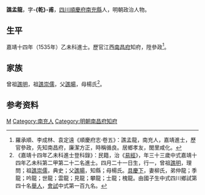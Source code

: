 {{明清人物信息框
| 姓名 = 譙孟龍
| 原名 =
| 圖片名稱= 
| 圖片大小 =
| 圖片說明 = 
| 最高職務 = 布政使司參政
| 國家 = 大明 
| 爵位 =
| 籍貫 = [[四川|四川]][[順慶府|順慶府]][[南充縣|南充縣]]
| 族裔 = 
| 字號 = 字乾甫
| 諡號 =
| 出生日期 = 四月二十一日
| 出生地點 = 
| 逝世日期 = 卒年不詳 
| 逝世地點 =
| 墓葬 =
| 配偶 = 柳氏
| 親屬 = 
| 出身 =
* 嘉靖十四年乙未科進士出身
| 經歷 =
| 著作 = 
}}
'''譙孟龍'''{{BD|1503年||？年||}}，字'''-{乾}-甫'''，[[四川|四川]][[順慶府|順慶府]][[南充縣|南充縣]]人，明朝政治人物。

==生平==
嘉靖十四年（1535年）乙未科進士。歷官江西[[南昌府|南昌府]]知府，陞參政<ref>羅承順、李成林、袁定遠《順慶府志·卷五》：譙孟龍，南充人，嘉靖進士，歷官參政，先知南昌府，廉潔方正，時稱循良。居鄉孝友，閭里咸化。</ref>。

==家族==
曾祖[[譙明|譙明]]，祖[[譙崇儒|譙崇儒]]，父[[譙暘|譙暘]]，母楊氏<ref>《嘉靖十四年乙未科進士登科錄》：民籍，治《[[易經|易經]]》，年三十三歲中式嘉靖十四年乙未科第二甲第二十二名進士。四月二十一日生，行一，曾祖[[譙明|譙明]]，理問；祖[[譙崇儒|譙崇儒]]，典史；父[[譙暘|譙暘]]，知縣；母楊氏。[[具慶下|具慶下]]，妻柳氏，弟仲龍；季龍；吟龍；世龍；雲龍；見龍；攀龍；士龍；槐龍。由國子生中式四川鄉試第四十名[[舉人|舉人]]，[[會試|會試]]中式第一百九名。</ref>。

== 参考资料 ==
{{reflist}}

{{嘉靖十四年乙未科殿试金榜}}
{{Authority control}}

{{DEFAULTSORT:Meng孟}}
[[Category:譙姓|M]]
[[Category:南充人|Category:南充人]]
[[Category:明朝南昌府知府|Category:明朝南昌府知府]]
{{明朝人物小作品}}
